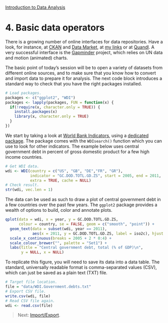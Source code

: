 <style>@import url(style.css);</style>
[Introduction to Data Analysis](index.html "Course index")

# 4. Basic data operators

There is a growing number of online interfaces for data repositories. Have a look, for instance, at [CKAN](http://ckan.org/) and [Data Market](http://datamarket.com/), at [my links](https://github.com/briatte/srqm/wiki/data) or at [Quandl](http://www.quandl.com/). A very successful interface is the [Gapminder](http://factbased.blogspot.fr/2012/07/convenient-access-to-gapminder-datasets.html) project, which relies on UN data and motion (animated) charts.

The basic point of today's session will be to open a variety of datasets from different online sources, and to make sure that you know how to convert and import data to prepare it for analysis. The next code block introduces a standard way to check that you have the right packages installed.

```r
# Load packages.
packages <- c("ggplot2", "WDI")
packages <- lapply(packages, FUN = function(x) {
  if(!require(x, character.only = TRUE)) {
    install.packages(x)
    library(x, character.only = TRUE)
  }
})
```

We start by taking a look at [World Bank Indicators](http://data.worldbank.org/about/data-overview/methodologies), using a [dedicated package](https://github.com/vincentarelbundock/WDI). The package comes with the `WDIsearch()` function which you can use to look for other indicators. The example below uses central government debt in percent of gross domestic product for a few high income countries.

```r
# Get WDI data.
wdi <- WDI(country = c("US", "GB", "DE","FR", "GR"), 
           indicator = "GC.DOD.TOTL.GD.ZS", start = 2005, end = 2011, 
           extra = TRUE, cache = NULL)
# Check result.
str(wdi, vec.len = 1)
```

The data can be used as such to draw a plot of central government debt in a few countries over the past few years. The `ggplot2` package provides a wealth of options to build, color and annotate plots.

```r
qplot(data = wdi, x = year, y = GC.DOD.TOTL.GD.ZS,
      colour = country, se = FALSE, geom = c("smooth", "point")) +
  geom_text(data = subset(wdi, year == 2011), 
            aes(x = 2011, y = GC.DOD.TOTL.GD.ZS, label = iso2c), hjust = -.5) +
  scale_x_continuous(breaks = 2005 + 2 * 0:4) +
  scale_colour_brewer("", palette = "Set1") +
  labs(title = "Central government debt, total (% of GDP)\n",
       y = NULL, x = NULL)
```

To replicate this figure, you will need to save its data into a data table. The standard, universally readable format is comma-separated values (CSV), which can just be saved as a plain text (TXT) file.

```r
# Target file location.
file = "data/WDI.Government.debts.txt"
# Export CSV file.
write.csv(wdi, file)
# Read CSV file again.
wdi <- read.csv(file)
```

> Next: [Import/Export](041_dataio.html).
